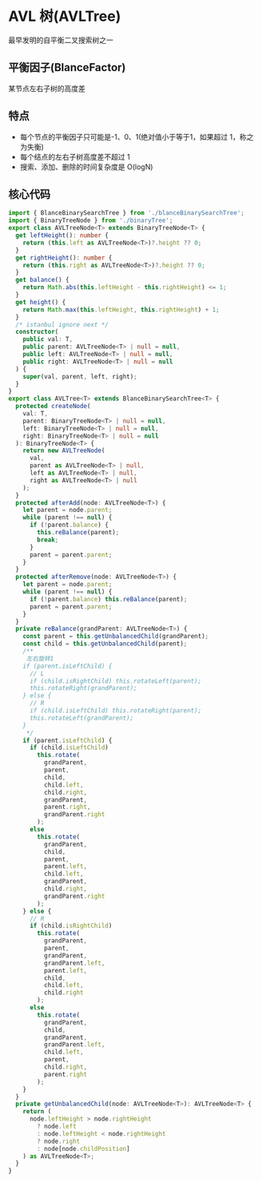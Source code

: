 # AVL 树(AVLTree)

最早发明的自平衡二叉搜索树之一

## 平衡因子(BlanceFactor)

某节点左右子树的高度差

## 特点

- 每个节点的平衡因子只可能是-1、0、1(绝对值小于等于1，如果超过 1，称之为失衡)
- 每个结点的左右子树高度差不超过 1
- 搜索、添加、删除的时间复杂度是 O(logN)

## 核心代码

```typescript
import { BlanceBinarySearchTree } from './blanceBinarySearchTree';
import { BinaryTreeNode } from './binaryTree';
export class AVLTreeNode<T> extends BinaryTreeNode<T> {
  get leftHeight(): number {
    return (this.left as AVLTreeNode<T>)?.height ?? 0;
  }
  get rightHeight(): number {
    return (this.right as AVLTreeNode<T>)?.height ?? 0;
  }
  get balance() {
    return Math.abs(this.leftHeight - this.rightHeight) <= 1;
  }
  get height() {
    return Math.max(this.leftHeight, this.rightHeight) + 1;
  }
  /* istanbul ignore next */
  constructor(
    public val: T,
    public parent: AVLTreeNode<T> | null = null,
    public left: AVLTreeNode<T> | null = null,
    public right: AVLTreeNode<T> | null = null
  ) {
    super(val, parent, left, right);
  }
}
export class AVLTree<T> extends BlanceBinarySearchTree<T> {
  protected createNode(
    val: T,
    parent: BinaryTreeNode<T> | null = null,
    left: BinaryTreeNode<T> | null = null,
    right: BinaryTreeNode<T> | null = null
  ): BinaryTreeNode<T> {
    return new AVLTreeNode(
      val,
      parent as AVLTreeNode<T> | null,
      left as AVLTreeNode<T> | null,
      right as AVLTreeNode<T> | null
    );
  }
  protected afterAdd(node: AVLTreeNode<T>) {
    let parent = node.parent;
    while (parent !== null) {
      if (!parent.balance) {
        this.reBalance(parent);
        break;
      }
      parent = parent.parent;
    }
  }
  protected afterRemove(node: AVLTreeNode<T>) {
    let parent = node.parent;
    while (parent !== null) {
      if (!parent.balance) this.reBalance(parent);
      parent = parent.parent;
    }
  }
  private reBalance(grandParent: AVLTreeNode<T>) {
    const parent = this.getUnbalancedChild(grandParent);
    const child = this.getUnbalancedChild(parent);
    /**
     左右旋转1
    if (parent.isLeftChild) {
      // L
      if (child.isRightChild) this.rotateLeft(parent);
      this.rotateRight(grandParent);
    } else {
      // R
      if (child.isLeftChild) this.rotateRight(parent);
      this.rotateLeft(grandParent);
    }
     */
    if (parent.isLeftChild) {
      if (child.isLeftChild)
        this.rotate(
          grandParent,
          parent,
          child,
          child.left,
          child.right,
          grandParent,
          parent.right,
          grandParent.right
        );
      else
        this.rotate(
          grandParent,
          child,
          parent,
          parent.left,
          child.left,
          grandParent,
          child.right,
          grandParent.right
        );
    } else {
      // R
      if (child.isRightChild)
        this.rotate(
          grandParent,
          parent,
          grandParent,
          grandParent.left,
          parent.left,
          child,
          child.left,
          child.right
        );
      else
        this.rotate(
          grandParent,
          child,
          grandParent,
          grandParent.left,
          child.left,
          parent,
          child.right,
          parent.right
        );
    }
  }
  private getUnbalancedChild(node: AVLTreeNode<T>): AVLTreeNode<T> {
    return (
      node.leftHeight > node.rightHeight
        ? node.left
        : node.leftHeight < node.rightHeight
        ? node.right
        : node[node.childPosition]
    ) as AVLTreeNode<T>;
  }
}
```
